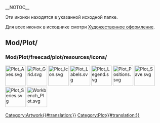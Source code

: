 __NOTOC__
<languages/>

Эти иконки находятся в указанной исходной папке. 

Для всех иконок в исходнике смотри  [[Artwork/ru|Художественное оформление]].

== Mod/Plot/ ==

=== Mod/Plot/freecad/plot/resources/icons/ ===

[[File:Plot_Axes.svg|64px]]
[[File:Plot_Grid.svg|64px]]
[[File:Plot_Icon.svg|64px]]
[[File:Plot_Labels.svg|64px]]
[[File:Plot_Legend.svg|64px]]
[[File:Plot_Positions.svg|64px]]
[[File:Plot_Save.svg|64px]]
[[File:Plot_Series.svg|64px]]
[[File:Workbench_Plot.svg|64px]]


[[Category:Artwork{{#translation:}}]]
<noinclude>[[Category:Plot{{#translation:}}]]</noinclude> <!-- we don't want this transcluded -->